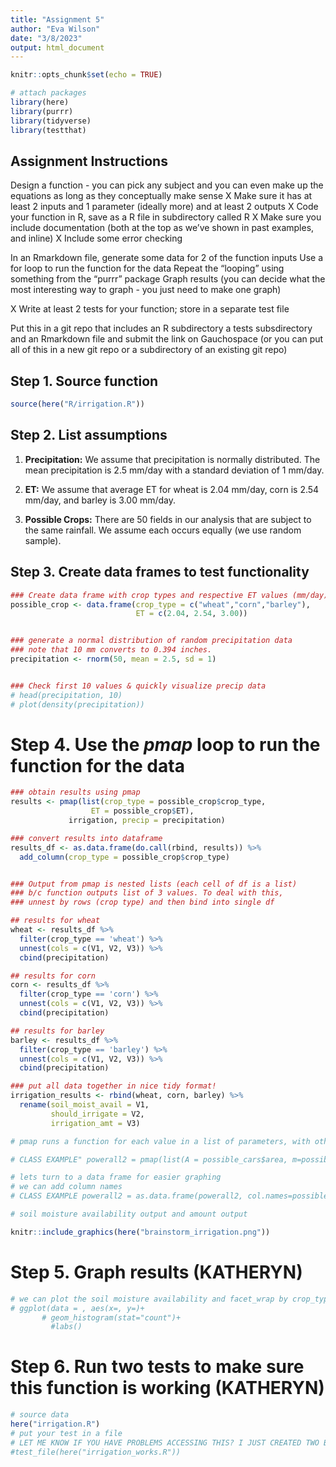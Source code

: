 ```yaml
---
title: "Assignment 5"
author: "Eva Wilson"
date: "3/8/2023"
output: html_document
---
```


```r
knitr::opts_chunk$set(echo = TRUE)

# attach packages 
library(here)
library(purrr)
library(tidyverse)
library(testthat)
```

## Assignment Instructions 

Design a function - you can pick any subject and you can even make up the equations as long as they conceptually make sense
  X Make sure it has at least 2 inputs and 1 parameter (ideally more) and at least 2 outputs
  X Code your function in R, save as a R file in subdirectory called R
  X Make sure you include documentation (both at the top as we’ve shown in past examples, and inline)
  X Include some error checking

In an Rmarkdown file, generate some data for 2 of the function inputs
  Use a for loop to run the function for the data
  Repeat the “looping” using something from the “purrr” package
  Graph results (you can decide what the most interesting way to graph - you just need to make one graph)

X Write at least 2 tests for your function; store in a separate test file

Put this in a git repo that includes an R subdirectory a tests subsdirectory and an Rmarkdown file and submit the link on Gauchospace (or you can put all of this in a new git repo or a subdirectory of an existing git repo)

## Step 1. Source function 
```r
source(here("R/irrigation.R"))
```

## Step 2. List assumptions 

1. **Precipitation:** We assume that precipitation is normally distributed. The mean precipitation is 2.5 mm/day with a standard deviation of 1 mm/day. 

2. **ET:** We assume that average ET for wheat is 2.04 mm/day, corn is 2.54 mm/day, and barley is 3.00 mm/day. 

3. **Possible Crops:** There are 50 fields in our analysis that are subject to the same rainfall. We assume each occurs equally (we use random sample).

## Step 3. Create data frames to test functionality
```r
### Create data frame with crop types and respective ET values (mm/day)
possible_crop <- data.frame(crop_type = c("wheat","corn","barley"),
                            ET = c(2.04, 2.54, 3.00))


### generate a normal distribution of random precipitation data
### note that 10 mm converts to 0.394 inches.  
precipitation <- rnorm(50, mean = 2.5, sd = 1)


### Check first 10 values & quickly visualize precip data
# head(precipitation, 10)
# plot(density(precipitation))
```



# Step 4. Use the *pmap* loop to run the function for the data 

```r
### obtain results using pmap
results <- pmap(list(crop_type = possible_crop$crop_type,
                  ET = possible_crop$ET),
             irrigation, precip = precipitation)

### convert results into dataframe
results_df <- as.data.frame(do.call(rbind, results)) %>% 
  add_column(crop_type = possible_crop$crop_type)


### Output from pmap is nested lists (each cell of df is a list)
### b/c function outputs list of 3 values. To deal with this,
### unnest by rows (crop type) and then bind into single df

## results for wheat
wheat <- results_df %>% 
  filter(crop_type == 'wheat') %>% 
  unnest(cols = c(V1, V2, V3)) %>% 
  cbind(precipitation)

## results for corn
corn <- results_df %>% 
  filter(crop_type == 'corn') %>% 
  unnest(cols = c(V1, V2, V3)) %>% 
  cbind(precipitation)

## results for barley
barley <- results_df %>% 
  filter(crop_type == 'barley') %>% 
  unnest(cols = c(V1, V2, V3)) %>% 
  cbind(precipitation)

### put all data together in nice tidy format!
irrigation_results <- rbind(wheat, corn, barley) %>% 
  rename(soil_moist_avail = V1,
         should_irrigate = V2,
         irrigation_amt = V3)
```


```r
# pmap runs a function for each value in a list of parameters, with other parameters set for each iteration

# CLASS EXAMPLE" powerall2 = pmap(list(A = possible_cars$area, m=possible_cars$mass), autopower, V=speeds)

# lets turn to a data frame for easier graphing
# we can add column names
# CLASS EXAMPLE powerall2 = as.data.frame(powerall2, col.names=possible_cars$name)

# soil moisture availability output and amount output

knitr::include_graphics(here("brainstorm_irrigation.png"))
```

# Step 5. Graph results (KATHERYN)
```r
# we can plot the soil moisture availability and facet_wrap by crop_type 
# ggplot(data = , aes(x=, y=)+
       # geom_histogram(stat="count")+
         #labs()
```

# Step 6. Run two tests to make sure this function is working (KATHERYN)
```r
# source data
here("irrigation.R")
# put your test in a file
# LET ME KNOW IF YOU HAVE PROBLEMS ACCESSING THIS? I JUST CREATED TWO BASIC FUNCTION TESTS USING EXPECT_EQUAL
#test_file(here("irrigation_works.R"))
```
